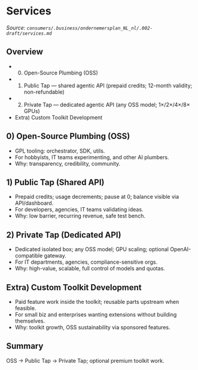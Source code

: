 
<Meta title="Commercial/Services" />

# Services

_Source: `consumers/.business/ondernemersplan_NL_nl/.002-draft/services.md`_

## Overview
- 0) Open-Source Plumbing (OSS)
- 1) Public Tap — shared agentic API (prepaid credits; 12-month validity; non-refundable)
- 2) Private Tap — dedicated agentic API (any OSS model; 1×/2×/4×/8× GPUs)
- Extra) Custom Toolkit Development

## 0) Open-Source Plumbing (OSS)
- GPL tooling: orchestrator, SDK, utils.
- For hobbyists, IT teams experimenting, and other AI plumbers.
- Why: transparency, credibility, community.

## 1) Public Tap (Shared API)
- Prepaid credits; usage decrements; pause at 0; balance visible via API/dashboard.
- For developers, agencies, IT teams validating ideas.
- Why: low barrier, recurring revenue, safe test bench.

## 2) Private Tap (Dedicated API)
- Dedicated isolated box; any OSS model; GPU scaling; optional OpenAI-compatible gateway.
- For IT departments, agencies, compliance-sensitive orgs.
- Why: high-value, scalable, full control of models and quotas.

## Extra) Custom Toolkit Development
- Paid feature work inside the toolkit; reusable parts upstream when feasible.
- For small biz and enterprises wanting extensions without building themselves.
- Why: toolkit growth, OSS sustainability via sponsored features.

## Summary
OSS → Public Tap → Private Tap; optional premium toolkit work.
